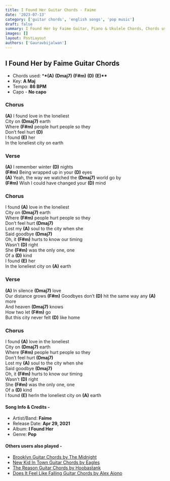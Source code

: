 ```yaml
---
title: I Found Her Guitar Chords - Faime
date: '2023-07-13'
category: ['guitar chords', 'english songs', 'pop music']
draft: false
summary: I Found Her by Faime Guitar, Piano & Ukulele Chords, Chords used - (A) (Dmaj7) (F#m) (D) (E), Capo - No capo, Key - A major
images: []
layout: PostLayout
authors: ['Gauravbijalwan']
---
```


## I Found Her by Faime Guitar Chords

- Chords used: \***\*(A)** **(Dmaj7)** **(F#m)** **(D)** **(E)\*\***
- Key: **A Maj**
- Tempo: **86 BPM**
- Capo - **No capo**

### Chorus

**(A)** I found love in the loneliest\
City on **(Dmaj7)** earth\
Where **(F#m)** people hurt people so they\
Don’t feel hurt **(D)**\
I found **(E)** her\
In the loneliest city on earth

### Verse

**(A)** I remember winter **(D)** nights\
**(F#m)** Being wrapped up in your **(D)** eyes\
**(A)** Yeah, the way we watched the **(Dmaj7)** world go by\
**(F#m)** Wish I could have changed your **(D)** mind

### Chorus

I found **(A)** love in the loneliest\
City on **(Dmaj7)** earth\
Where **(F#m)** people hurt people so they\
Don’t feel hurt **(Dmaj7)**\
Lost my **(A)** soul to the city when she\
Said goodbye **(Dmaj7)**\
Oh, it **(F#m)** hurts to know our timing\
Wasn’t **(D)** right\
She **(F#m)** was the only one, one\
Of a **(D)** kind\
I found **(E)** her\
In the loneliest city on **(A)** earth

### Verse

**(A)** In silence **(Dmaj7)** love\
Our distance grows **(F#m)**
Goodbyes don’t **(D)** hit the same way any **(A)** more\
And heaven **(Dmaj7)** knows\
How two let **(F#m)** go\
But this city never felt **(D)** like home

### Chorus

I found **(A)** love in the loneliest\
City on **(Dmaj7)** earth\
Where **(F#m)** people hurt people so they\
Don’t feel hurt **(Dmaj7)**\
Lost my **(A)** soul to the city when she\
Said goodbye **(Dmaj7)**\
Oh, it **(F#m)** hurts to know our timing\
Wasn’t **(D)** right\
She **(F#m)** was the only one, one\
Of a **(D)** kind\
I found **(E)** herIn the loneliest city on **(A)** earth

#### Song Info & Credits -

- Artist/Band: **Faime**
- Release Date: **Apr 29, 2021**
- Album: **I Found Her**
- Genre: **Pop**

#### Others users also played -

- [Brooklyn Guitar Chords by The Midnight](https://www.chordsco.com/chords/brooklyn-guitar-chords-by-the-midnight)
- [New Kid In Town Guitar Chords by Eagles](https://www.chordsco.com/chords/new-kid-in-town-guitar-chords-by-eagles)
- [The Reason Guitar Chords by Hoobastank](https://www.chordsco.com/chords/the-reason-guitar-chords-by-hoobastank)
- [Does It Feel Like Falling Guitar Chords by Alex Aiono](https://www.chordsco.com/chords/does-it-feel-like-falling-guitar-chords-by-alex-aiono)
